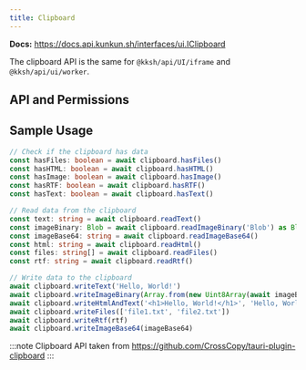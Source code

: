 ```yaml
---
title: Clipboard
---
```


**Docs:** https://docs.api.kunkun.sh/interfaces/ui.IClipboard


The clipboard API is the same for `@kksh/api/UI/iframe` and `@kksh/api/ui/worker`.

## API and Permissions

<ClipboardAPI />

## Sample Usage

```ts
// Check if the clipboard has data
const hasFiles: boolean = await clipboard.hasFiles()
const hasHTML: boolean = await clipboard.hasHTML()
const hasImage: boolean = await clipboard.hasImage()
const hasRTF: boolean = await clipboard.hasRTF()
const hasText: boolean = await clipboard.hasText()

// Read data from the clipboard
const text: string = await clipboard.readText()
const imageBinary: Blob = await clipboard.readImageBinary('Blob') as Blob
const imageBase64: string = await clipboard.readImageBase64()
const html: string = await clipboard.readHtml()
const files: string[] = await clipboard.readFiles()
const rtf: string = await clipboard.readRtf()

// Write data to the clipboard
await clipboard.writeText('Hello, World!')
await clipboard.writeImageBinary(Array.from(new Uint8Array(await imageBinary.arrayBuffer())));
await clipboard.writeHtmlAndText('<h1>Hello, World!</h1>', 'Hello, World!')
await clipboard.writeFiles(['file1.txt', 'file2.txt'])
await clipboard.writeRtf(rtf)
await clipboard.writeImageBase64(imageBase64)
```




:::note
Clipboard API taken from https://github.com/CrossCopy/tauri-plugin-clipboard
:::

